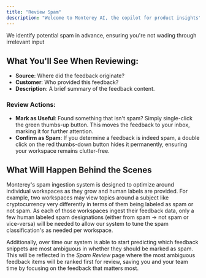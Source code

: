 ```yaml
---
title: "Review Spam"
description: "Welcome to Monterey AI, the copilot for product insights"
---
```


We identify potential spam in advance, ensuring you're not wading through irrelevant input

## What You'll See When Reviewing:

- **Source**: Where did the feedback originate?
- **Customer**: Who provided this feedback?
- **Description**: A brief summary of the feedback content.

### Review Actions:

- **Mark as Useful**: Found something that isn't spam? Simply single-click the green thumbs-up button. This moves the feedback to your inbox, marking it for further attention.
- **Confirm as Spam**: If you determine a feedback is indeed spam, a double click on the red thumbs-down button hides it permanently, ensuring your workspace remains clutter-free.

## What Will Happen Behind the Scenes

Monterey's spam ingestion system is designed to optimize around individual workspaces as they grow and human labels are provided.
For example, two workspaces may view topics around a subject like cryptocurrency very differently in terms of them being labeled as spam or not spam.
As each of those workspaces ingest their feedback data, only a few human labeled spam designations (either from spam -> not spam or vice-versa) will be needed to allow our system to tune the spam classification's as needed per workspace.

Additionally, over time our system is able to start predicting which feedback snippets are most ambiguous in whether they should be marked as spam.
This will be reflected in the _Spam Review_ page where the most ambiguous feedback items will be ranked first for review, saving you and your team time by focusing on the feedback that matters most.
